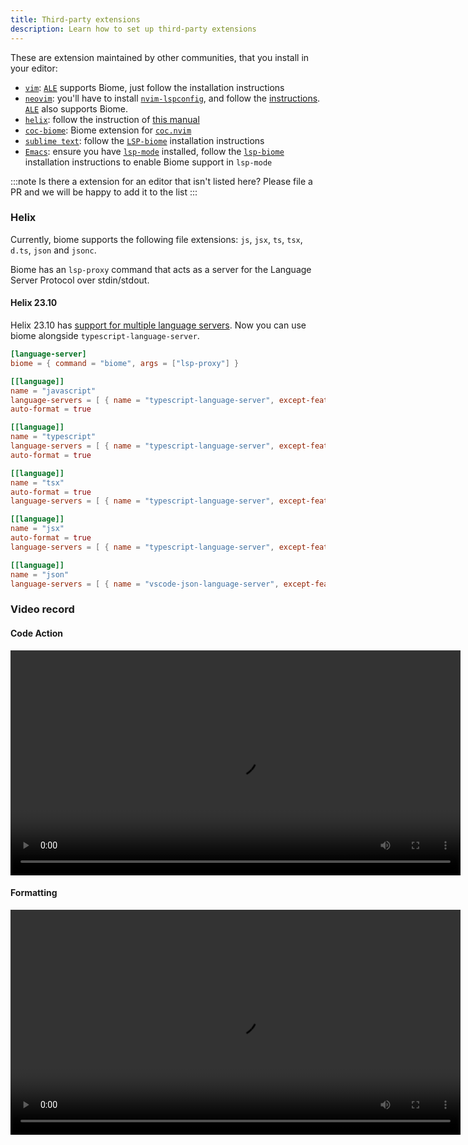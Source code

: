 ```yaml
---
title: Third-party extensions
description: Learn how to set up third-party extensions
---
```


These are extension maintained by other communities, that you install in your editor:
- [`vim`](https://www.vim.org/): [`ALE`](https://github.com/dense-analysis/ale) supports Biome, just follow the installation instructions
- [`neovim`](https://neovim.io/): you'll have to install [`nvim-lspconfig`](https://github.com/neovim/nvim-lspconfig/), and follow the [instructions](https://github.com/neovim/nvim-lspconfig/blob/master/doc/server_configurations.md#biome). [`ALE`](https://github.com/dense-analysis/ale) also supports Biome.
- [`helix`](https://helix-editor.com/): follow the instruction of [this manual](#helix)
- [`coc-biome`](https://github.com/fannheyward/coc-biome): Biome extension for [`coc.nvim`](https://github.com/neoclide/coc.nvim)
- [`sublime text`](https://www.sublimetext.com/): follow the [`LSP-biome`](https://github.com/sublimelsp/LSP-biome) installation instructions
- [`Emacs`](https://www.gnu.org/software/emacs/): ensure you have [`lsp-mode`](https://github.com/emacs-lsp/lsp-mode) installed, follow the [`lsp-biome`](https://github.com/cxa/lsp-biome) installation instructions to enable Biome support in `lsp-mode`

:::note
Is there a extension for an editor that isn't listed here? Please file a PR and we will be happy to add it to the list
:::

### Helix

Currently, biome supports the following file extensions: `js`, `jsx`, `ts`, `tsx`, `d.ts`, `json` and `jsonc`.

Biome has an `lsp-proxy` command that acts as a server for the Language Server Protocol over stdin/stdout.

#### Helix 23.10

Helix 23.10 has [support for multiple language servers](https://github.com/helix-editor/helix/pull/2507). Now you can use biome alongside `typescript-language-server`.

```toml
[language-server]
biome = { command = "biome", args = ["lsp-proxy"] }

[[language]]
name = "javascript"
language-servers = [ { name = "typescript-language-server", except-features = [ "format" ] }, "biome" ]
auto-format = true

[[language]]
name = "typescript"
language-servers = [ { name = "typescript-language-server", except-features = [ "format" ] }, "biome" ]
auto-format = true

[[language]]
name = "tsx"
auto-format = true
language-servers = [ { name = "typescript-language-server", except-features = [ "format" ] }, "biome" ]

[[language]]
name = "jsx"
auto-format = true
language-servers = [ { name = "typescript-language-server", except-features = [ "format" ] }, "biome" ]

[[language]]
name = "json"
language-servers = [ { name = "vscode-json-language-server", except-features = [ "format" ] }, "biome" ]
```

### Video record

#### Code Action

<video src="https://user-images.githubusercontent.com/17974631/190205045-aeb86f87-1915-4d8b-8aad-2c046443ba83.mp4" width="720" controls></video>

#### Formatting

<video src="https://user-images.githubusercontent.com/17974631/190205065-ddfde866-5f7c-4f53-8a62-b6cbb577982f.mp4" width="720" controls></video>

